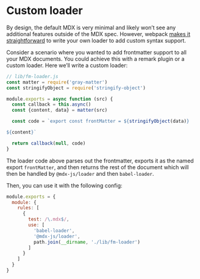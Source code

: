 # Custom loader

By design, the default MDX is very minimal and likely won’t see any additional
features outside of the MDX spec.
However, webpack [makes it straightforward][webpack-loader] to write your own
loader to add custom syntax support.

Consider a scenario where you wanted to add frontmatter support to all your MDX
documents.
You could achieve this with a remark plugin or a custom loader.
Here we’ll write a custom loader:

```js
// lib/fm-loader.js
const matter = require('gray-matter')
const stringifyObject = require('stringify-object')

module.exports = async function (src) {
  const callback = this.async()
  const {content, data} = matter(src)

  const code = `export const frontMatter = ${stringifyObject(data)}

${content}`

  return callback(null, code)
}
```

The loader code above parses out the frontmatter, exports it as the named
export `frontMatter`, and then returns the rest of the document which will then
be handled by `@mdx-js/loader` and then `babel-loader`.

Then, you can use it with the following config:

```js
module.exports = {
  module: {
    rules: [
      {
        test: /\.mdx$/,
        use: [
          'babel-loader',
          '@mdx-js/loader',
          path.join(__dirname, './lib/fm-loader')
        ]
      }
    ]
  }
}
```

[webpack-loader]: https://webpack.js.org/contribute/writing-a-loader
